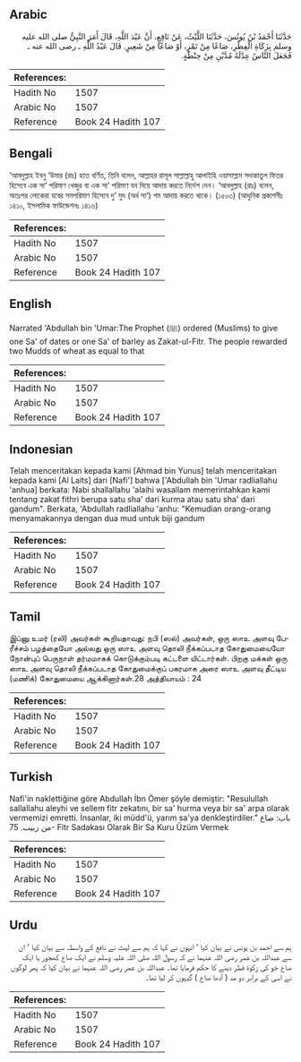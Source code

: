 ## Arabic


<div dir="rtl" lang="ar" style={{fontSize:'larger',backgroundColor:'#f8f9fa',padding:20}}>
حَدَّثَنَا أَحْمَدُ بْنُ يُونُسَ، حَدَّثَنَا اللَّيْثُ، عَنْ نَافِعٍ، أَنَّ عَبْدَ اللَّهِ، قَالَ أَمَرَ النَّبِيُّ صلى الله عليه وسلم بِزَكَاةِ الْفِطْرِ، صَاعًا مِنْ تَمْرٍ، أَوْ صَاعًا مِنْ شَعِيرٍ‏.‏ قَالَ عَبْدُ اللَّهِ ـ رضى الله عنه ـ فَجَعَلَ النَّاسُ عِدْلَهُ مُدَّيْنِ مِنْ حِنْطَةٍ‏.‏
</div>
<div style={{backgroundColor:'#f8f9fa',padding:20, marginBottom: 10}}><table> <thead> <tr> <th>References:</th> <th></th> </tr> </thead> <tbody><tr><td>Hadith No</td><td>1507</td></tr><tr><td>Arabic No</td><td>1507</td></tr><tr><td>Reference</td><td>Book 24 Hadith 107</td></tr></tbody></table></div>

## Bengali


<div dir="ltr" lang="bn" style={{fontSize:'larger',backgroundColor:'#f8f9fa',padding:20}}>
‘আবদুল্লাহ ইবনু ‘উমার (রাঃ) হতে বর্ণিত, তিনি বলেন, আল্লাহর রাসূল সাল্লাল্লাহু আলাইহি ওয়াসাল্লাম সদাকাতুল ফিতর হিসেবে এক সা‘ পরিমাণ খেজুর বা এক সা‘ পরিমাণ যব দিয়ে আদায় করতে নির্দেশ দেন। ‘আবদুল্লাহ (রাঃ) বলেন, অতঃপর লোকেরা যবের সমপরিমাণ হিসেবে দু’ মুদ (অর্ধ সা‘) গম আদায় করতে থাকে। (১৫০৩) (আধুনিক প্রকাশনীঃ ১৪১০, ইসলামিক ফাউন্ডেশনঃ ১৪১৬)
</div>
<div style={{backgroundColor:'#f8f9fa',padding:20, marginBottom: 10}}><table> <thead> <tr> <th>References:</th> <th></th> </tr> </thead> <tbody><tr><td>Hadith No</td><td>1507</td></tr><tr><td>Arabic No</td><td>1507</td></tr><tr><td>Reference</td><td>Book 24 Hadith 107</td></tr></tbody></table></div>

## English


<div dir="ltr" lang="en" style={{fontSize:'larger',backgroundColor:'#f8f9fa',padding:20}}>
Narrated 'Abdullah bin 'Umar:The Prophet (ﷺ) ordered (Muslims) to give one Sa' of dates or one Sa' of barley as Zakat-ul-Fitr. The people rewarded two Mudds of wheat as equal to that
</div>
<div style={{backgroundColor:'#f8f9fa',padding:20, marginBottom: 10}}><table> <thead> <tr> <th>References:</th> <th></th> </tr> </thead> <tbody><tr><td>Hadith No</td><td>1507</td></tr><tr><td>Arabic No</td><td>1507</td></tr><tr><td>Reference</td><td>Book 24 Hadith 107</td></tr></tbody></table></div>

## Indonesian


<div dir="ltr" lang="id" style={{fontSize:'larger',backgroundColor:'#f8f9fa',padding:20}}>
Telah menceritakan kepada kami [Ahmad bin Yunus] telah menceritakan kepada kami [Al Laits] dari [Nafi'] bahwa ['Abdullah bin 'Umar radliallahu 'anhua] berkata: Nabi shallallahu 'alaihi wasallam memerintahkan kami tentang zakat fithri berupa satu sha' dari kurma atau satu sha' dari gandum". Berkata, 'Abdullah radliallahu 'anhu: "Kemudian orang-orang menyamakannya dengan dua mud untuk biji gandum
</div>
<div style={{backgroundColor:'#f8f9fa',padding:20, marginBottom: 10}}><table> <thead> <tr> <th>References:</th> <th></th> </tr> </thead> <tbody><tr><td>Hadith No</td><td>1507</td></tr><tr><td>Arabic No</td><td>1507</td></tr><tr><td>Reference</td><td>Book 24 Hadith 107</td></tr></tbody></table></div>

## Tamil


<div dir="ltr" lang="ta" style={{fontSize:'larger',backgroundColor:'#f8f9fa',padding:20}}>
இப்னு உமர் (ரலி) அவர்கள் கூறியதாவது: நபி (ஸல்) அவர்கள், ஒரு ஸாஉ அளவு பேரீச்சம் பழத்தையோ அல்லது ஒரு ஸாஉ அளவு தொலி நீக்கப்படாத கோதுமையையோ நோன்புப் பெருநாள் தர்மமாகக் கொடுக்கும்படி கட்டளை யிட்டார்கள். பிறகு மக்கள் ஒரு ஸாஉ அளவு தொலி நீக்கப்படாத கோதுமைக்குப் பகரமாக அரை ஸாஉ அளவு தீட்டிய (மணிக்) கோதுமையை ஆக்கினார்கள்.28 அத்தியாயம் : 24
</div>
<div style={{backgroundColor:'#f8f9fa',padding:20, marginBottom: 10}}><table> <thead> <tr> <th>References:</th> <th></th> </tr> </thead> <tbody><tr><td>Hadith No</td><td>1507</td></tr><tr><td>Arabic No</td><td>1507</td></tr><tr><td>Reference</td><td>Book 24 Hadith 107</td></tr></tbody></table></div>

## Turkish


<div dir="ltr" lang="tr" style={{fontSize:'larger',backgroundColor:'#f8f9fa',padding:20}}>
Nafi'in naklettiğine göre Abdullah İbn Ömer şöyle demiştir: "Resulullah sallallahu aleyhi ve sellem fitr zekatını, bir sa' hurma veya bir sa' arpa olarak vermemizi emretti. İnsanlar, iki müdd'ü, yarım sa'ya denkleştirdiler." باب: صاع من زبيب. 75- Fitr Sadakası Olarak Bir Sa Kuru Üzüm Vermek
</div>
<div style={{backgroundColor:'#f8f9fa',padding:20, marginBottom: 10}}><table> <thead> <tr> <th>References:</th> <th></th> </tr> </thead> <tbody><tr><td>Hadith No</td><td>1507</td></tr><tr><td>Arabic No</td><td>1507</td></tr><tr><td>Reference</td><td>Book 24 Hadith 107</td></tr></tbody></table></div>

## Urdu


<div dir="rtl" lang="ur" style={{fontSize:'larger',backgroundColor:'#f8f9fa',padding:20}}>
ہم سے احمد بن یونس نے بیان کیا ‘ انہوں نے کہا کہ ہم سے لیث نے نافع کے واسطہ سے بیان کیا ‘ ان سے عبداللہ بن عمر رضی اللہ عنہما نے کہ رسول اللہ صلی اللہ علیہ وسلم نے ایک صاع کھجور یا ایک صاع جَو کی زکوٰۃ فطر دینے کا حکم فرمایا تھا۔ عبداللہ بن عمر رضی اللہ عنہما نے بیان کیا کہ پھر لوگوں نے اسی کے برابر دو مد ( آدھا صاع ) گیہوں کر لیا تھا۔
</div>
<div style={{backgroundColor:'#f8f9fa',padding:20, marginBottom: 10}}><table> <thead> <tr> <th>References:</th> <th></th> </tr> </thead> <tbody><tr><td>Hadith No</td><td>1507</td></tr><tr><td>Arabic No</td><td>1507</td></tr><tr><td>Reference</td><td>Book 24 Hadith 107</td></tr></tbody></table></div>